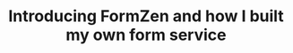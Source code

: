 ---
layout: "../../components/LayoutBlogPost.astro"
title: "Introducing FormZen and how I built my own form service"
image:
    url: "/images/blog/cover_forms.jpeg"
    alt: "Person filling out a form"
publishedAt: 2023-05-26
# draft: true
---